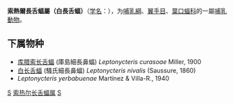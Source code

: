 {{Automatic taxobox
| taxon = Leptonycteris
| authority = Lydekker, 1891
| image =Leptonycteris nivalis.jpg
| image_caption = [[白長舌蝠|白長舌蝠]]（''Leptonycteris nivalis''）
}}

'''索熱爾長舌蝠屬（白長舌蝠）'''（[[学名|学名]]：{{lang|la|''Leptonycteris''}}），为[[哺乳綱|哺乳綱]]、[[翼手目|翼手目]]、[[葉口蝠科|葉口蝠科]]的一屬[[哺乳動物|哺乳動物]]。

==下属物种==

* [[库腊索长舌蝠|库腊索长舌蝠]] (庫島細長鼻蝠) ''Leptonycteris curasoae'' Miller, 1900
* [[白长舌蝠|白长舌蝠]] (騷氏細長鼻蝠) ''Leptonycteris nivalis'' (Saussure, 1860)
* ''Leptonycteris yerbabuenae'' Martínez & Villa-R., 1940

{{taxonbar}}
[[Category:葉口蝠科|S]]
[[Category:索热尔长舌蝠属|]]
[[Category:_1891年描述的分类群|S]]